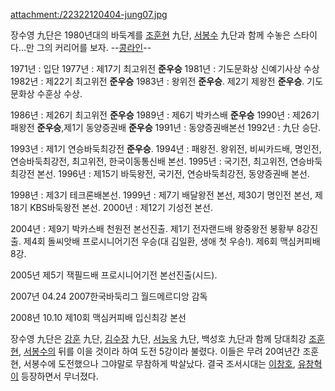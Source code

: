 attachment:/22322120404-jung07.jpg

장수영 九단은 1980년대의 바둑계를 [[조훈현]] 九단, [[서봉수]] 九단과 함께 수놓은 스타이다...만 그의 커리어를 보자.
--[[콩라인]]--

1971년 : 입단
1977년 : 제17기 최고위전 '''준우승'''
1981년 : 기도문화상 신예기사상 수상
1982년 : 제22기 최고위전 '''준우승'''
1983년 : 왕위전 '''준우승'''. 제2기 제왕전 '''준우승'''. 기도문화상 수훈상 수상.

1986년 : 제26기 최고위전 '''준우승''' 
1989년 : 제6기 박카스배 '''준우승''' 
1990년 : 제26기 패왕전 '''준우승''',제1기 동양증권배 '''준우승''' 
1991년 : 동양증권배본선 
1992년 : 九단 승단.

1993년 : 제1기 연승바둑최강전 '''준우승'''. 
1994년 : 패왕전. 왕위전, 비씨카드배, 명인전, 연승바둑최강전, 최고위전, 한국이동통신배 본선.
1995년 : 국기전, 최고위전, 연승바둑최강전 본선.
1996년 : 제15기 바둑왕전, 국기전, 연승바둑최강전, 동양증권배 본선.

1998년 : 제3기 테크론배본선.
1999년 : 제7기 배달왕전 본선, 제30기 명인전 본선, 제18기 KBS바둑왕전 본선.
2000년 : 제12기 기성전 본선.

2004년 : 제9기 박카스배 천원전 본선진출. 제1기 전자랜드배 왕중왕전 봉황부 8강진출. 제4회 돌씨앗배 프로시니어기전 우승(대 김일환, 생애 첫 우승!). 제6회 맥심커피배 8강.

2005년
제5기 잭필드배 프로시니어기전 본선진출(시드).

2007년
04.24 2007한국바둑리그 월드메르디앙 감독

2008년
10.10 제10회 맥심커피배 입신최강 본선 

장수영 九단은 [[강훈]] 九단, [[김수장]] 九단, [[서능욱]] 九단, 백성호 九단과 함께 당대최강 [[조훈현]], [[서봉수]]의 뒤를 이을 것이라 하여 도전 5강이라 불렸다. 이들은 무려 20여년간 조훈현, 서봉수에 도전했으나 그야말로 무참하게 박살났다. 결국 조서시대는 [[이창호]], [[유창혁]]이 등장하면서 무너졌다. 
